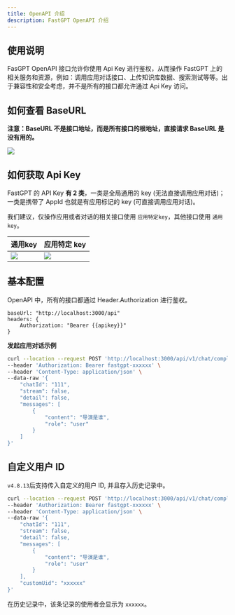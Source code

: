 ```yaml
---
title: OpenAPI 介绍
description: FastGPT OpenAPI 介绍
---
```


## 使用说明

FasGPT OpenAPI 接口允许你使用 Api Key 进行鉴权，从而操作 FastGPT 上的相关服务和资源，例如：调用应用对话接口、上传知识库数据、搜索测试等等。出于兼容性和安全考虑，并不是所有的接口都允许通过 Api Key 访问。

## 如何查看 BaseURL

**注意：BaseURL 不是接口地址，而是所有接口的根地址，直接请求 BaseURL 是没有用的。**

![](/imgs/fastgpt-api-baseurl.png)

## 如何获取 Api Key

FastGPT 的 API Key **有 2 类**，一类是全局通用的 key (无法直接调用应用对话)；一类是携带了 AppId 也就是有应用标记的 key (可直接调用应用对话)。

我们建议，仅操作应用或者对话的相关接口使用 `应用特定key`，其他接口使用 `通用key`。

|        通用key               |           应用特定 key            |
| --------------------- | --------------------- |
| ![](/imgs/fastgpt-api2.jpg) | ![](/imgs/fastgpt-api1.jpg) |


## 基本配置

OpenAPI 中，所有的接口都通过 Header.Authorization 进行鉴权。

```
baseUrl: "http://localhost:3000/api"
headers: {
    Authorization: "Bearer {{apikey}}"
}
```

**发起应用对话示例**

```sh
curl --location --request POST 'http://localhost:3000/api/v1/chat/completions' \
--header 'Authorization: Bearer fastgpt-xxxxxx' \
--header 'Content-Type: application/json' \
--data-raw '{
    "chatId": "111",
    "stream": false,
    "detail": false,
    "messages": [
        {
            "content": "导演是谁",
            "role": "user"
        }
    ]
}'
```

## 自定义用户 ID

`v4.8.13`后支持传入自定义的用户 ID, 并且存入历史记录中。

```sh
curl --location --request POST 'http://localhost:3000/api/v1/chat/completions' \
--header 'Authorization: Bearer fastgpt-xxxxxx' \
--header 'Content-Type: application/json' \
--data-raw '{
    "chatId": "111",
    "stream": false,
    "detail": false,
    "messages": [
        {
            "content": "导演是谁",
            "role": "user"
        }
    ],
    "customUid": "xxxxxx"
}'
```

在历史记录中，该条记录的使用者会显示为 `xxxxxx`。
